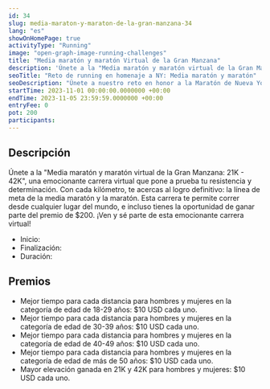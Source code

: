 ```yaml
---
id: 34
slug: media-maraton-y-maraton-de-la-gran-manzana-34
lang: "es"
showOnHomePage: true
activityType: "Running"
image: "open-graph-image-running-challenges"
title: "Media maratón y maratón Virtual de la Gran Manzana"
description: 'Únete a la "Media maratón y maratón virtual de la Gran Manzana: 21K - 42K", una emocionante carrera virtual que pone a prueba tu resistencia y determinación.'
seoTitle: "Reto de running en homenaje a NY: Media maratón y maratón"
seoDescription: "Únete a nuestro reto en honor a la Maratón de Nueva York. Corre una media maratón o un maratón completo, del 31 de octubre al 5 de noviembre. La inscripción es totalmente gratuita."
startTime: 2023-11-01 00:00:00.0000000 +00:00
endTime: 2023-11-05 23:59:59.0000000 +00:00
entryFee: 0
pot: 200
participants:
---
```



## Descripción

Únete a la "Media maratón y maratón virtual de la Gran Manzana: 21K - 42K", una emocionante carrera virtual que pone a prueba tu resistencia y determinación. Con cada kilómetro, te acercas al logro definitivo: la línea de meta de la media maratón y la maratón. Esta carrera te permite correr desde cualquier lugar del mundo, e incluso tienes la oportunidad de ganar parte del premio de $200. ¡Ven y sé parte de esta emocionante carrera virtual!

- Inicio: <ChallengeDate date={frontmatter.startTime} lang={frontmatter.lang} showTime="true" client:load />
- Finalización: <ChallengeDate date={frontmatter.endTime} lang={frontmatter.lang} showTime="true" client:load />
- Duración: <ChallengeDuration startTime={frontmatter.startTime} endTime={frontmatter.endTime} lang={frontmatter.lang} client:load />

## Premios

- Mejor tiempo para cada distancia para hombres y mujeres en la categoría de edad de 18-29 años: $10 USD cada uno.
- Mejor tiempo para cada distancia para hombres y mujeres en la categoría de edad de 30-39 años: $10 USD cada uno.
- Mejor tiempo para cada distancia para hombres y mujeres en la categoría de edad de 40-49 años: $10 USD cada uno.
- Mejor tiempo para cada distancia para hombres y mujeres en la categoría de edad de más de 50 años: $10 USD cada uno.
- Mayor elevación ganada en 21K y 42K para hombres y mujeres: $10 USD cada uno.
